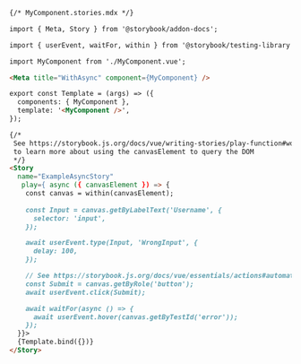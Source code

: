 ```md
{/* MyComponent.stories.mdx */}

import { Meta, Story } from '@storybook/addon-docs';

import { userEvent, waitFor, within } from '@storybook/testing-library';

import MyComponent from './MyComponent.vue';

<Meta title="WithAsync" component={MyComponent} />

export const Template = (args) => ({
  components: { MyComponent },
  template: '<MyComponent />',
});

{/*  
 See https://storybook.js.org/docs/vue/writing-stories/play-function#working-with-the-canvas
 to learn more about using the canvasElement to query the DOM
 */}
<Story
  name="ExampleAsyncStory"
   play={ async ({ canvasElement }) => {
    const canvas = within(canvasElement);
    
    const Input = canvas.getByLabelText('Username', {
      selector: 'input',
    });

    await userEvent.type(Input, 'WrongInput', {
      delay: 100,
    });

    // See https://storybook.js.org/docs/vue/essentials/actions#automatically-matching-args to learn how to setup logging in the Actions panel
    const Submit = canvas.getByRole('button');
    await userEvent.click(Submit);

    await waitFor(async () => {
      await userEvent.hover(canvas.getByTestId('error'));
    });
  }}>
  {Template.bind({})}
</Story>
```